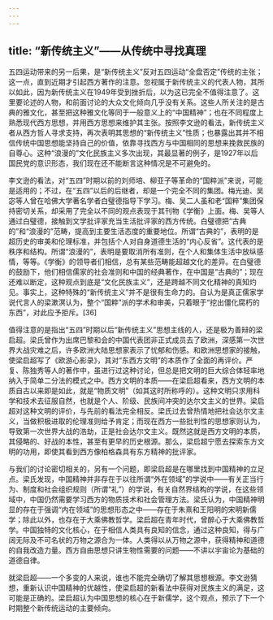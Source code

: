 ```yaml
---
---
---
```

title: “新传统主义”——从传统中寻找真理
---



五四运动带来的另一后果，是“新传统主义”反对五四运动“全盘否定”传统的主张；这一点，直到近期才引起西方著作的注意。忽视属于新传统主义的代表人物，其所以如此，因为新传统主义在1949年受到挫折后，以为这已完全不值得注意了。这里要论述的人物，和前面讨论的大众文化倾向几乎没有关系。这些人所关注的是古典的雅文化，甚至把这种雅文化等同于一般意义上的“中国精神”；也在不同程度上熟悉现代西方思想，并用西方思想来维护其主张。按照李文逊的看法，新传统主义者从西方哲人寻求支持，再次表明其思想的“新传统主义”性质；也暴露出其并不相信传统中国思想能坚持自己的价值，依靠寻找西方与中国相同的思想来挽救民族的自尊心。这种“浪漫的”文化民族主义多次出现，其最显著的例子，是1927年以后国民党的意识形态，我们现在还不能断言这种情况是不可避免的。

李文逊的看法，对“五四”时期以前的刘师培、柳亚子等革命的“国粹派”来说，可能是适用的；不过，在“五四”以后的后继者，却是一个完全不同的集团。梅光迪、吴宓等人曾在哈佛大学著名学者白璧德指导下学习。梅、吴二人虽和老“国粹”集团保持密切关系，却采用了完全以不同的观点表现于其刊物《学衡》上面。梅、吴等人通过白璧德，接触到文学批评家充当生活批评家的西方传统。白璧德把“古典的”和“浪漫的”范畴，提高到主要生活态度的重要地位。所谓“古典的”，表明的是超历史的审美和伦理标准，并包括个人对自身道德生活的“内心反省”。这代表的是秩序和结构。所谓“浪漫的”，表明是要取消所有准则，在个人和集体生活中放纵感情，等等。《学衡》的领导者们相信，总有某些范畴能超越文化的差异。在白璧德的鼓励下，他们相信儒家的社会准则和中国的经典著作，在中国是“古典的”；现在还难以断定，这种观点到底是“文化民族主义”，还是跨越不同文化精神的真知灼见。事实上，这种特殊的“新传统主义”并不是很有生命力的。自认为是真正儒家学说代言人的梁漱溟认为，整个“国粹”派的学术和审美，只着眼于“挖出僵化腐朽的东西”，对此应予拒斥。[36]

值得注意的是指出“五四”时期以后“新传统主义”思想主线的人，还是极为善辩的梁启超。梁氏曾作为出席巴黎和会的中国代表团非正式成员去了欧洲，深感第一次世界大战灾难之后，许多欧洲大陆思想家表示了忧郁和伤感。和欧洲思想家的接触，使梁启超写了《欧游心影录》，其对“东西方文明”的本质作了全面的再评价。严复、陈独秀等人的著作中，虽进行过这种讨论，但总是把文明的巨大综合体轻率地纳入于简单二分法的模式之中。西方文明的本质——在梁启超看来，西方文明的本质自古以来即是如此，就是“物质文明”（如其这时所称呼的）。这种文明只求用科学和技术去征服自然，也就是个人、阶级、民族间冲突的达尔文主义的世界。梁启超对这种文明的评价，与先前的看法完全相反。梁氏过去曾热情地把社会达尔文主义，当做积极进取的伦理准则给予肯定；而现在西方一些批判性的思想家则认为，导致第一次世界大战的浩劫，正是社会达尔文主义。既然这就是西方文明的本质，其侵略的、好战的本性，甚至有更早的历史根源。那么，梁启超宁愿去探索东方文明的功用，即使其看到西方像柏格森具有东方精神的批评家。

与我们的讨论密切相关的，另有一个问题，即梁启超是在哪里找到中国精神的立足点。梁氏发现，中国精神并非存在于以往所谓“外在领域”的学说中——有关正当行为、制度和社会组织规则（所谓“礼”）的学说，有关自然界结构的学说，在这些领域中，中国仍然需要学习西方的物质技术和社会管理方法。梁氏认为，中国精神明显的存在于强调“内在领域”的思想形态之中——存在于朱熹和王阳明的宋明新儒学；除此以外，也存在于大乘佛教哲学。梁启超在青年时代，曾醉心于大乘佛教哲学。中国独特的文化核心，在于相信人类具有良知的信念，通过这种良知，得与广阔无际及不可名状的万物之源合为一体。人类得以从万物之源中，获得精神和道德的自我改造力量。西方自由思想只讲生物性需要的问题——不讲以宇宙论为基础的道德自律。

就梁启超——一个多变的人来说，谁也不能完全确切了解其思想根源。李文逊猜想，重新认识中国精神的优越性，使梁启超的新看法中获得对民族主义的满足，这可能是正确的。梁启超认为中国思想的核心在于新儒学，这个观点，预示了下一个时期整个新传统运动的主要倾向。